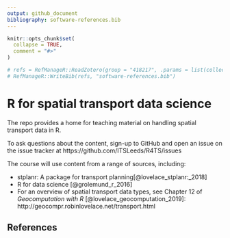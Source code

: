 ```yaml
---
output: github_document
bibliography: software-references.bib
---
```


<!-- README.md is generated from README.Rmd. Please edit that file -->

```r
knitr::opts_chunk$set(
  collapse = TRUE,
  comment = "#>"
)

# refs = RefManageR::ReadZotero(group = "418217", .params = list(collection = "JFR868KJ", limit = 100))
# RefManageR::WriteBib(refs, "software-references.bib")
```

# R for spatial transport data science

The repo provides a home for teaching material on handling spatial transport data in R.

To ask questions about the content, sign-up to GitHub and open an issue on the issue tracker at https://github.com/ITSLeeds/R4TS/issues

The course will use content from a range of sources, including: 

  - stplanr: A package for transport planning[@lovelace_stplanr:_2018]
  - R for data science [@grolemund_r_2016]
  - For an overview of spatial transport data types, see  Chapter 12 of *Geocomputation with R* [@lovelace_geocomputation_2019]: http://geocompr.robinlovelace.net/transport.html
  
## References


